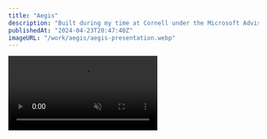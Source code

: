 ```yaml
---
title: "Aegis"
description: "Built during my time at Cornell under the Microsoft Advisory program. Aegis is a concept startup that offers an API and dashboard for managing Large Language Models in a secure and compliant manner."
publishedAt: "2024-04-23T20:47:40Z"
imageURL: "/work/aegis/aegis-presentation.webp"
---
```


<Video src="/work/aegis/dashboard-vid.mp4" controls={false} autoPlay loop muted bleed/>

## The Problem

Microsoft presented my team and I with a problem with the following prompt.
> How might we make regulated industries more willing to adopt Large Language Models?

My project advisor, <PersonLink name="James Codella, PhD" url="https://www.linkedin.com/in/jamescodella/" />, pointed out that sectors like Finance and Health care are slow to adopt Large Language Models due to concerns around data privacy and security. A single LLM halucination could spell _disaster_ in these industries, even for internal use cases.

## The Solution

We built Aegis. a two prongedservice that would sit between the person writing the prompt and the underlying model. The API would quickly categorize and return a risk assessment of each prompt. The consumer of the API would then be able to make a decision based on the risk assessment in the JSON response. 

### Detailed API Responses

An example response from the Aegis API looks like this, giving a risk score and a list of categories that the prompt may fall under with fine grained details for each category.

```json
{
  "status": "success",
  "data": { 
    "prompt": "What is the capital of the moon?",
    "analysis": {
      "risk_score": 0.5,
      "categories": [
        {
            "type": "hate_speech",
            "confidence": 0.1,
        },
        {
            "type": "sexual_content",
            "confidence": 0.1,
        },
        {
            "type": "self_harm",
            "confidence": 0.1,
        },
        {
            "type": "personal_data",
            "confidence": 0.1,
        },
        // ...
      ]
    }
  },
  "metadata": {
    "request_id": "rand_uuid_here",
    "timestamp": "2024-01-01T00:00:00Z",
    "service_version": "0.0.1"
  }
}
```

### A Powerful Dashboard for LLM Management

<Video src="/work/aegis/dashboard-vid.mp4" autoPlay loop muted />

## The Process

A big part of the course and Cornell Tech's ethos is that these projects will primarily be evaluated on their merit as a product, rather than engineering achievements. This means that the team and I were in a unique position to be able to explore and research different approaches to the problem, iterate as needed, and make data driven decisions.

### Research

As any good business should, we started by doing research. We looked at existing solutions, identified a few gaps in the market, and tried to measure the demand for products of this sort.

We started by doing desk research, looking at existing solutions and identifying a few gaps in the market, from this we were able to map out the standard industry practices for managing LLM safety.

<Image src="/work/aegis/industry-map.png" bleed borderless />

From this we started to develop a better understanding of the problem space and we could move on to another phase of research, this time talking to experts in the field. Speaking with people who had experience working with regulated industries alongside empployees at AI safety companies, we were able to get a rough understanding of our user and customer personas.

<Callout title="User vs Customer">
  The user is the peson who will be working with Aegis software on a day to day basis. The customer is the organization that will be purchasing Aegis to manage their LLM usage.
</Callout>

User Profile:
<Image src="/work/aegis/user-profile.png" />

Customer Profile:
<Image src="/work/aegis/customer-profile.png" />

## Design

### System Architecture

With a better understanding of our users and customers, we were able to design a system that would meet their needs. 

<Image src="/work/aegis/info-architecture.png" bleed borderless />

### User Journey

I was then able able to map out the journey through the Aegis dashboard. 

<Image src="/work/aegis/user-journey.png" bleed borderless />

### Design Iterations

I was then able to map out the information architecture of the dashboard. Here a some early iterations that were vetted with users, customers and industry experts.

<Image src="/work/aegis/des-1.png" />
<Image src="/work/aegis/des-2.png" />

## Conclusion & Learnings

Aegis represents a forward-thinking approach to LLM management, addressing the specific needs of regulated industries by offering a secure, compliant, and user-friendly solution. Through rigorous research, user-centered design, and iterative development, Aegis stands as a viable product concept ready to meet the challenges of LLM adoption in sensitive sectors.

This project was a great learning experience for me. I was able to wear many hats and implement my own designs. We collectively in the tech industry are still learning how to best design for LLM usage and for these new AI applications. It was exciting to be a part of that journey.